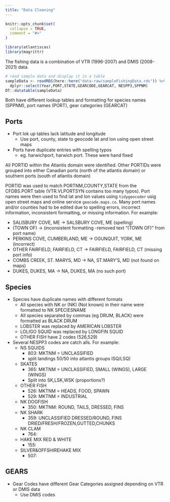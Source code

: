 ```yaml
---
title: "Data Cleaning"
---
```


```r
knitr::opts_chunk$set(
  collapse = TRUE,
  comment = "#>"
)
```

```r
library(atlantiscas)
library(magrittr)
```

The fishing data is a combination of VTR (1996-2007) and DMIS (2008-2021) data.

```r
# read sample data and display it in a table
sampleData <- readRDS(here::here("data-raw/sampleFishingData.rds")) %>% 
  dplyr::select(Year,PORT,STATE,GEARCODE,GEARCAT, NESPP3,SPPNM)
DT::datatable(sampleData)
```


Both have different lookup tables and formatting for species names (SPPNM), port names (PORT), gear categories (GEARCAT)

## Ports

* Port lok up tables lack latitude and longitude
  * Use port, county, state to geocode lat and lon using open street maps
* Ports have duplicate entries with spelling typos
  * eg. harwichport, harwich port. These were hand fixed
  
  
All PORTID within the Atlantis domain were identified. Other PORTIDs were grouped into either Canadian ports (north of the atlantis domain) or southern ports (south of atlantis domain)

PORTID was used to match PORTNM,COUNTY,STATE from the CFDBS.PORT table (VTR.VLPORTSYN contains too many typos). Port names were then used to find lat and lon values using `tidygeocoder` usig open street maps and online service `geocode.maps.co`. Many port names and/or counties had to be edited due to spelling errors, incorrect information, inconsistent formatting, or missing information. For example:

  * SALISBURY COVE, ME -> SALSBURY COVE, ME (spelling)
  * (TOWN OF) -> (inconsistent formatting -removed text "(TOWN OF)" from port name)
  * PERKINS COVE, CUMBERLAND, ME -> OGUNQUIT, YORK, ME (incorrect)
  * OTHER FAIRFIELD, FAIRFIELD, CT -> FAIRFIELD, FAIRFIELD, CT (missing port info)
  * COMBS CREEK, ST. MARYS, MD -> NA, ST.MARY'S, MD (not found on maps)
  * DUKES, DUKES, MA -> NA, DUKES, MA (no such port)

## Species 

* Species have duplicate names with different formats
  * All species with NK or (NK) (Not known) in their name were formatted to NK SPECIESNAME
  * All species separated by commas (eg DRUM, BLACK) were formatted as BLACK DRUM
  * LOBSTER was replaced by AMERICAN LOBSTER
  * LOLIGO SQUID was replaced by LONGFIN SQUID
  * OTHER FISH have 2 codes (526,529)
* Several NESPP3 codes are catch alls. For example:
  * NS SQUIDS
    * 803: MKTNM = UNCLASSIFIED 
    * split landings 50/50 into atlantis groups ISQ/LSQ)
  * SKATES
    * 365: MKTNM = UNCLASSIFIED, SMALL (WINGS), LARGE (WINGS)
    * Split into SK,LSK,WSK (proportions?)
  * OTHER FISH
    * 526: MKTNM = HEADS, FOOD, SPAWN
    * 529: MKTNM = INDUSTRIAL
  * NK DOGFISH 
    * 350: MKTNM: ROUND, TAILS, DRESSED, FINS
  * NK SHARK
    * 359: UNCLASSIFIED DRESSED/ROUND, FINS DRIED/FRESH/FROZEN,GUTTED,CHUNKS
  * NK CLAM
    * 764:
  * HAKE MIX RED & WHITE
    * 155:
  * SILVER&OFFSHIREHAKE MIX
    * 507:
  
  
## GEARS
  
* Gear Codes have different Gear Categories assigned depending on VTR or DMIS data
  *   Use DMIS codes

